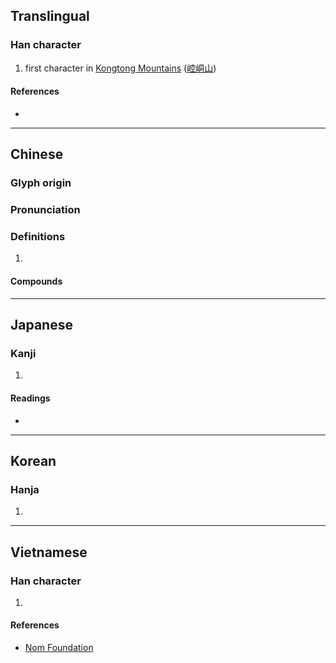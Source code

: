 {{character info/new}}
==Translingual==

===Han character===
{{Han char|rn=46|rad=山|as=08|sn=11|four=23711|canj=UJCM|ids=⿰山空}}

# first character in [[w:Kongtong Mountains|Kongtong Mountains]] ([[崆峒山]])

====References====
* {{Han ref|kx=0312.310|dkj=08146|dj=0613.120|hdz=10783.030|uh=5D06|ud=23814|bh=B153|bd=45395}}

----

==Chinese==
{{zh-forms}}

===Glyph origin===
{{Han etym}}

===Pronunciation===
{{zh-pron
|m=kōng
|c=hung1
|mc=y
|oc=y
|cat=
}}

===Definitions===
{{zh-hanzi}}

# {{rfdef|lang=zh}}

====Compounds====
{{zh-der|崆峒|崆峒山}}

----

==Japanese==

===Kanji===
{{ja-kanji|grade=|rs=山08}}

# {{defn|lang=ja|sort=山08}}

====Readings====
* {{ja-readings|on=こう,く|kun=}}

----

==Korean==

===Hanja===
{{ko-hanja|hangeul=공|rv=gong|mr=kong}}

# {{defn|lang=ko|sort=山08}}

----

==Vietnamese==

===Han character===
{{vi-readings|rs=山08|hanviet=không}}

# {{defn|lang=vi|sort=山08}}

====References====
* [http://nomfoundation.org/common/nom_details.php?codepoint=5d06 Nom Foundation]